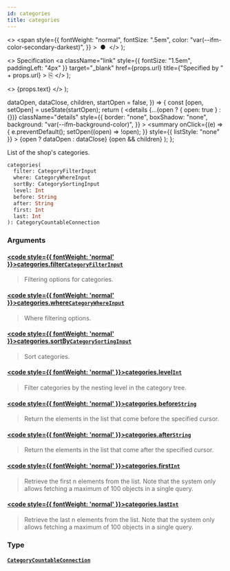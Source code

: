 ```yaml
---
id: categories
title: categories
---
```


  <>
    <span
      style={{
        fontWeight: "normal",
        fontSize: ".5em",
        color: "var(--ifm-color-secondary-darkest)",
      }}
    >
      &nbsp;●&nbsp;
    </span>
  </>
);

  <>
    Specification
    <a
      className="link"
      style={{ fontSize: "1.5em", paddingLeft: "4px" }}
      target="\_blank"
      href={props.url}
      title={"Specified by " + props.url}
    >
      ⎘
    </a>
  </>
);

  <>
    <span className={props.class}>{props.text}</span>
  </>
);


  dataOpen,
  dataClose,
  children,
  startOpen = false,
}) => {
  const [open, setOpen] = useState(startOpen);
  return (
    <details
      {...(open ? { open: true } : {})}
      className="details"
      style={{
        border: "none",
        boxShadow: "none",
        background: "var(--ifm-background-color)",
      }}
    >
      <summary
        onClick={(e) => {
          e.preventDefault();
          setOpen((open) => !open);
        }}
        style={{ listStyle: "none" }}
      >
        {open ? dataOpen : dataClose}
      </summary>
      {open && children}
    </details>
  );
};

List of the shop's categories.

```graphql
categories(
  filter: CategoryFilterInput
  where: CategoryWhereInput
  sortBy: CategorySortingInput
  level: Int
  before: String
  after: String
  first: Int
  last: Int
): CategoryCountableConnection
```

### Arguments

#### [<code style={{ fontWeight: 'normal' }}>categories.<b>filter</b></code>](#)<Bullet />[`CategoryFilterInput`](../../../api-storefront/products/inputs/category-filter-input) <Badge class="badge badge--secondary" text="input"/> <Badge class="badge badge--secondary" text="products"/>

> Filtering options for categories.

#### [<code style={{ fontWeight: 'normal' }}>categories.<b>where</b></code>](#)<Bullet />[`CategoryWhereInput`](../../../api-storefront/products/inputs/category-where-input) <Badge class="badge badge--secondary" text="input"/> <Badge class="badge badge--secondary" text="products"/>

> Where filtering options.
>
> <Badge text="Added in Saleor 3.14" class="secondary margin-bottom--sm" />
>
> <FeaturePreview />

#### [<code style={{ fontWeight: 'normal' }}>categories.<b>sortBy</b></code>](#)<Bullet />[`CategorySortingInput`](../../../api-storefront/products/inputs/category-sorting-input) <Badge class="badge badge--secondary" text="input"/> <Badge class="badge badge--secondary" text="products"/>

> Sort categories.

#### [<code style={{ fontWeight: 'normal' }}>categories.<b>level</b></code>](#)<Bullet />[`Int`](../../../api-storefront/miscellaneous/scalars/int) <Badge class="badge badge--secondary" text="scalar"/> <Badge class="badge badge--secondary" text="miscellaneous"/>

> Filter categories by the nesting level in the category tree.

#### [<code style={{ fontWeight: 'normal' }}>categories.<b>before</b></code>](#)<Bullet />[`String`](../../../api-storefront/miscellaneous/scalars/string) <Badge class="badge badge--secondary" text="scalar"/> <Badge class="badge badge--secondary" text="miscellaneous"/>

> Return the elements in the list that come before the specified cursor.

#### [<code style={{ fontWeight: 'normal' }}>categories.<b>after</b></code>](#)<Bullet />[`String`](../../../api-storefront/miscellaneous/scalars/string) <Badge class="badge badge--secondary" text="scalar"/> <Badge class="badge badge--secondary" text="miscellaneous"/>

> Return the elements in the list that come after the specified cursor.

#### [<code style={{ fontWeight: 'normal' }}>categories.<b>first</b></code>](#)<Bullet />[`Int`](../../../api-storefront/miscellaneous/scalars/int) <Badge class="badge badge--secondary" text="scalar"/> <Badge class="badge badge--secondary" text="miscellaneous"/>

> Retrieve the first n elements from the list. Note that the system only allows fetching a maximum of 100 objects in a single query.

#### [<code style={{ fontWeight: 'normal' }}>categories.<b>last</b></code>](#)<Bullet />[`Int`](../../../api-storefront/miscellaneous/scalars/int) <Badge class="badge badge--secondary" text="scalar"/> <Badge class="badge badge--secondary" text="miscellaneous"/>

> Retrieve the last n elements from the list. Note that the system only allows fetching a maximum of 100 objects in a single query.

### Type

#### [`CategoryCountableConnection`](../../../api-storefront/products/objects/category-countable-connection) <Badge class="badge badge--secondary" text="object"/> <Badge class="badge badge--secondary" text="products"/>

>

